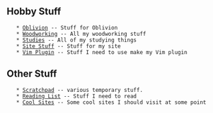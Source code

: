 == Hobby Stuff ==
    * [[Oblivion]] -- Stuff for Oblivion
    * [[Woodworking]] -- All my woodworking stuff
    * [[Studies]] -- All of my studying things
    * [[Site Stuff]] -- Stuff for my site
    * [[Vim Plugin]] -- Stuff I need to use make my Vim plugin

== Other Stuff ==
    * [[Scratchpad]] -- various temporary stuff.
    * [[Reading List]] -- Stuff I need to read
    * [[Cool Sites]] -- Some cool sites I should visit at some point

